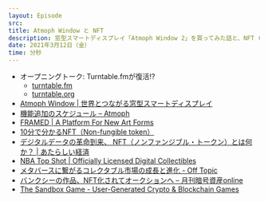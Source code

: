 ```yaml
---
layout: Episode
src: 
title: Atmoph Window と NFT
description: 窓型スマートディスプレイ「Atmoph Window 2」を買ってみた話と、NFT (Non-fungible token) の話から、デジタルコンテンツの楽しみ方について話しました
date: 2021年3月12日（金）
time: 分秒
---
```


- オープニングトーク: Turntable.fmが復活!?
  - [turntable.fm](https://turntable.fm/)
  - [turntable.org](https://turntable.org/)
- [Atmoph Window | 世界とつながる窓型スマートディスプレイ](https://atmoph.com/ja/products/aw102)
- [機能追加のスケジュール – Atmoph](https://atmophhelp.zendesk.com/hc/ja/articles/900000510746-%E6%A9%9F%E8%83%BD%E8%BF%BD%E5%8A%A0%E3%81%AE%E3%82%B9%E3%82%B1%E3%82%B8%E3%83%A5%E3%83%BC%E3%83%AB)
- [FRAMED | A Platform For New Art Forms](https://frm.fm/)
- [10分で分かるNFT（Non-fungible token）](https://hashhub.tokyo/wp-content/uploads/2020/04/NFTin10min.pdf)
- [デジタルデータの革命到来、 NFT（ノンファンジブル・トークン）とは何か？ | あたらしい経済](https://www.neweconomy.jp/features/nft/91245)
- [NBA Top Shot | Officially Licensed Digital Collectibles](https://www.nbatopshot.com/)
- [メタバースに繋がるコレクタブル市場の成長と進化 - Off Topic](https://offtopicjp.substack.com/p/collectibles-nft-metaverse)
- [バンクシーの作品、NFT化されてオークションへ – 月刊暗号資産online](https://digitalassets-online.jp/news/20210304c/)
- [The Sandbox Game - User-Generated Crypto & Blockchain Games](https://www.sandbox.game/jp/)
